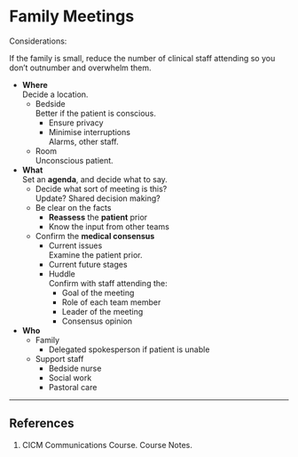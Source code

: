 # Family Meetings

Considerations:

:::column-margin
If the family is small, reduce the number of clinical staff attending so you don't outnumber and overwhelm them.
:::

* **Where**\
Decide a location.
	* Bedside\
	Better if the patient is conscious.
		* Ensure privacy
		* Minimise interruptions\
		Alarms, other staff.
	* Room\
	Unconscious patient.
* **What**\
Set an **agenda**, and decide what to say.
	* Decide what sort of meeting is this?\
	Update? Shared decision making?
	* Be clear on the facts
		* **Reassess** the **patient** prior
		* Know the input from other teams
	* Confirm the **medical consensus**
		* Current issues\
		Examine the patient prior.
		* Current future stages
		* Huddle\
		Confirm with staff attending the:
			* Goal of the meeting
			* Role of each team member
			* Leader of the meeting
			* Consensus opinion
* **Who**
	* Family
		* Delegated spokesperson if patient is unable
	* Support staff
		* Bedside nurse
		* Social work
		* Pastoral care

---

## References

1. CICM Communications Course. Course Notes.